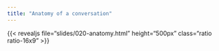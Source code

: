 ```yaml
---
title: "Anatomy of a conversation"
---
```


:::{.column-page-inset-right}

{{< revealjs file="slides/020-anatomy.html" height="500px" class="ratio ratio-16x9" >}}

:::
